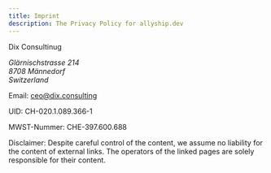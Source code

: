 ```yaml
---
title: Imprint
description: The Privacy Policy for allyship.dev
---
```


Dix Consultinug

<address>
  Glärnischstrasse 214 <br /> 8708 Männedorf <br /> Switzerland
</address>

Email: <a href="mailto:ceo@dix.consulting">ceo@dix.consulting</a> <br />

UID: CH-020.1.089.366-1 <br />

MWST-Nummer: CHE-397.600.688 <br />

Disclaimer: Despite careful control of the content, we assume no liability for the content of external links. The operators of the linked pages are solely responsible for their content.
